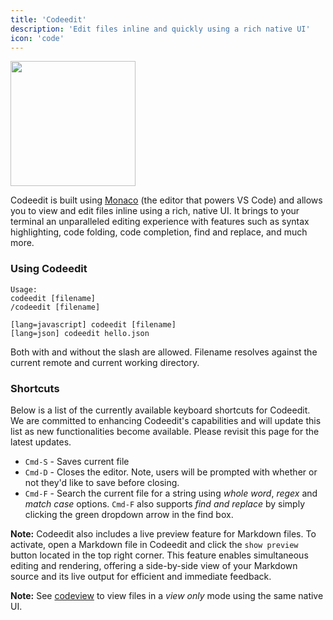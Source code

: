 ```yaml
---
title: 'Codeedit'
description: 'Edit files inline and quickly using a rich native UI'
icon: 'code'
---
```


<img height="200" src="/images/codeedit.gif" />

Codeedit is built using [Monaco](https://microsoft.github.io/monaco-editor/) (the editor that powers VS Code) and allows you to view and edit files inline using a rich, native UI. It brings to your terminal an unparalleled editing experience with features such as syntax highlighting, code folding, code completion, find and replace, and much more.

### Using Codeedit
```
Usage:
codeedit [filename]
/codeedit [filename]

[lang=javascript] codeedit [filename]
[lang=json] codeedit hello.json
```
Both with and without the slash are allowed. Filename resolves against the current remote and current working directory.

### Shortcuts
Below is a list of the currently available keyboard shortcuts for Codeedit. We are committed to enhancing Codeedit's capabilities and will update this list as new functionalities become available. Please revisit this page for the latest updates.
- `Cmd-S` - Saves current file
- `Cmd-D` - Closes the editor. Note, users will be prompted with whether or not they'd like to save before closing.
- `Cmd-F` - Search the current file for a string using _whole word_, _regex_ and _match case_ options. `Cmd-F` also supports _find and replace_ by simply clicking the green dropdown arrow in the find box.

**Note:** Codeedit also includes a live preview feature for Markdown files. To activate, open a Markdown file in Codeedit and click the `show preview` button located in the top right corner. This feature enables simultaneous editing and rendering, offering a side-by-side view of your Markdown source and its live output for efficient and immediate feedback.

**Note:** See [codeview](#codeview) to view files in a _view only_ mode using the same native UI.
